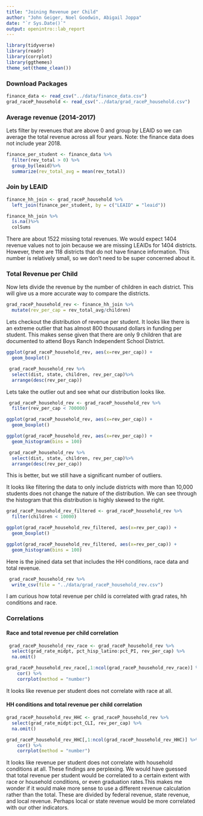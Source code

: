 ```yaml
---
title: "Joining Revenue per Child"
author: "John Geiger, Noel Goodwin, Abigail Joppa"
date: "`r Sys.Date()`"
output: openintro::lab_report
---
```


```r
library(tidyverse)
library(readr)
library(corrplot)
library(ggthemes)
theme_set(theme_clean())
```

### Download Packages

```r
finance_data <- read_csv("../data/finance_data.csv")
grad_raceP_household <- read_csv("../data/grad_raceP_household.csv")

```


### Average revenue (2014-2017)

Lets filter by revenues that are above 0 and group by LEAID so we can average the total revenue across all four years.  Note: the finance data does not include year 2018. 
```r
finance_per_student <- finance_data %>%
  filter(rev_total > 0) %>%
  group_by(leaid)%>%
  summarize(rev_total_avg = mean(rev_total))

```


### Join by LEAID

```r
finance_hh_join <- grad_raceP_household %>%
  left_join(finance_per_student, by = c("LEAID" = "leaid"))

finance_hh_join %>%
  is.na()%>%
  colSums
```
There are about 1522 missing total revenues. We would expect 1404 revenue values not to join because we are missing LEAIDs for 1404 districts. However, there are 118 districts that do not have finance information. This number is relatively small, so we don't need to be super concerned about it. 

### Total Revenue per Child

Now lets divide the revenue by the number of children in each district. This will give us a more accurate way to compare the districts. 
```r
grad_raceP_household_rev <- finance_hh_join %>%
  mutate(rev_per_cap = rev_total_avg/children)
```

Lets checkout the distribution of revenue per student. It looks like there is an extreme outlier that has almost 800 thousand dollars in funding per student. This makes sense given that there are only 9 children that are documented to attend Boys Ranch Independent School District. 
```r

ggplot(grad_raceP_household_rev, aes(x=rev_per_cap)) +
  geom_boxplot()

 grad_raceP_household_rev %>%
  select(dist, state, children, rev_per_cap)%>%
  arrange(desc(rev_per_cap))

```

Lets take the outlier out and see what our distribution looks like. 
```r
 grad_raceP_household_rev <- grad_raceP_household_rev %>%
  filter(rev_per_cap < 700000)

ggplot(grad_raceP_household_rev, aes(x=rev_per_cap)) +
  geom_boxplot()

ggplot(grad_raceP_household_rev, aes(x=rev_per_cap)) +
  geom_histogram(bins = 100)

 grad_raceP_household_rev %>%
  select(dist, state, children, rev_per_cap)%>%
  arrange(desc(rev_per_cap))
```
This is better, but we still have a significant number of outliers. 

It looks like filtering the data to only include districts with more than 10,000 students does not change the nature of the distribution. We can see through the histogram that this distribution is highly skewed to the right. 

```r
grad_raceP_household_rev_filtered <- grad_raceP_household_rev %>%
  filter(children < 10000)

ggplot(grad_raceP_household_rev_filtered, aes(x=rev_per_cap)) +
  geom_boxplot()

ggplot(grad_raceP_household_rev_filtered, aes(x=rev_per_cap)) +
  geom_histogram(bins = 100)
```
Here is the joined data set that includes the HH conditions, race data and total revenue. 
```r
 grad_raceP_household_rev %>% 
  write_csv(file = "../data/grad_raceP_household_rev.csv")
```

I am curious how total revenue per child is correlated with grad rates, hh conditions and race.  

### Correlations

#### Race and total revenue per child correlation 

```r
 grad_raceP_household_rev_race <- grad_raceP_household_rev %>%
  select(grad_rate_midpt, pct_hisp_latino:pct_PI, rev_per_cap) %>%
  na.omit()

grad_raceP_household_rev_race[,1:ncol(grad_raceP_household_rev_race)] %>% 
    cor() %>%
    corrplot(method = "number")
```
It looks like revenue per student does not correlate with race at all. 

#### HH conditions and total revenue per child correlation

```r
grad_raceP_household_rev_HHC <- grad_raceP_household_rev %>%
  select(grad_rate_midpt:pct_CLI, rev_per_cap) %>%
  na.omit()

grad_raceP_household_rev_HHC[,1:ncol(grad_raceP_household_rev_HHC)] %>% 
    cor() %>%
    corrplot(method = "number")

```


It looks like revenue per student does not correlate with household conditions at all. These findings are perplexing. We would have guessed that total revenue per student would be correlated to a certain extent with race or household conditions, or even graduation rates.This makes me wonder if it would make more sense to use a different revenue calculation rather than the total. These are divided by federal revenue, state revenue, and local revenue. Perhaps local or state revenue would be more correlated with our other indicators.  
